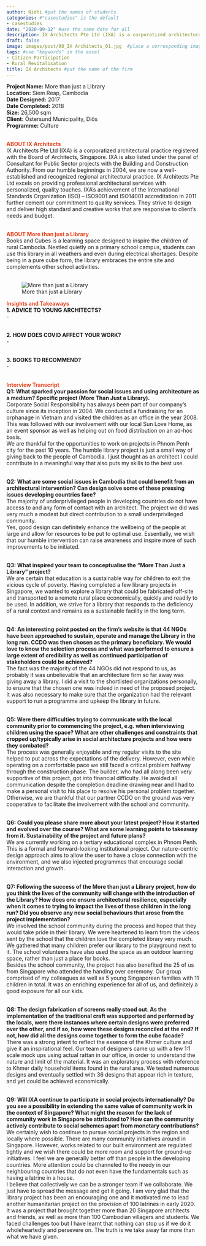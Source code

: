 ---
author: Nidhi #put the names of students
categories: #"casestudies" is the default 
- casestudies
date: "2020-09-12" #use the same date for all
description: IX Architects Pte Ltd (IXA) is a corporatized architectural practice registered with the Board of Architects, Singapore.  IX Architects Pte Ltd excels on providing professional architectural services with personalized, quality touches.  They strive to design and deliver high standard and creative works that are responsive to client’s needs and budget. #brief description about the firm
draft: false
image: images/post/08_IX Architects_01.jpg  #place a corresponding image in the "images" => "post"
tags: #use "keywords" in the excel
- Citizen Participation
- Rural Revitalisation
title: IX Architects #put the name of the firm
---

__Project Name:__ More than just a Library <br>
__Location:__ Siem Reap, Cambodia <br>
__Date Designed:__ 2017 <br>
__Date Completed:__ 2018 <br>
__Size:__ 26,500 sqm<br>
__Client:__ Östersund Municipality, Diös <br>
__Programme:__ Culture
<br><br>

<span style="color:#E7451F">__ABOUT IX Architects__</span><br>
IX Architects Pte Ltd (IXA) is a corporatized architectural practice registered with the Board of Architects, Singapore. IXA is also listed under the panel of Consultant for Public Sector projects with the Building and Construction Authority. From our humble beginnings in 2004, we are now a well-established and recognized regional architectural practice. IX Architects Pte Ltd excels on providing professional architectural services with personalized, quality touches. IXA’s achievement of the International Standards Organization (ISO) – ISO9001 and ISO14001 accreditation in 2011 further cement our commitment to quality services. They strive to design and deliver high standard and creative works that are responsive to client’s needs and budget. <br><br>

<span style="color:#E7451F">__ABOUT More than just a Library__</span><br>
Books and Cubes is a learning space designed to inspire the children of rural Cambodia. Nestled quietly on a primary school campus, students can use this library in all weathers and even during electrical shortages. Despite being in a pure cube form, the library embraces the entire site and complements other school activities. <br><br>

<!-- Photo of the project -->

<!-- ![caption: name of the project](https://socialarchi.github.io/images/post/"name of the file") 
example below-->

![More than just a Library](https://socialarchi.github.io/images/post/08_IX Architects_02.jpg) 

<span style="color:#E7451F">__Insights and Takeaways__</span><br>
__1. ADVICE TO YOUNG ARCHITECTS?__<br>
- <br><br>

__2. HOW DOES COVID AFFECT YOUR WORK?__<br>
- <br><br>

__3. BOOKS TO RECOMMEND?__<br>
- <br><br>

<span style="color:#E7451F">__Interview Transcript__</span><br>
__Q1: What sparked your passion for social issues and using architecture as a medium? Specific project (More Than Just a Library).__<br>
Corporate Social Responsibility has always been part of our company’s culture since its inception in 2004.  We conducted a fundraising for an orphanage in Vietnam and visited the children as an office in the year 2008. This was followed with our involvement with our local Sun Love Home, as an event sponsor as well as helping out on food distribution on an ad-hoc basis.  <br>
We are thankful for the opportunities to work on projects in Phnom Penh city for the past 10 years.  The humble library project is just a small way of giving back to the people of Cambodia. I just thought as an architect I could contribute in a meaningful way that also puts my skills to the best use. <br><br>

__Q2: What are some social issues in Cambodia that could benefit from an architectural intervention? Can design solve some of these pressing issues developing countries face?__<br>
The majority of underprivileged people in developing countries do not have access to and any form of contact with an architect.   The project we did was very much a modest but direct contribution to a small underprivileged community.  <br>
Yes, good design can definitely enhance the wellbeing of the people at large and allow for resources to be put to optimal use.  Essentially, we wish that our humble intervention can raise awareness and inspire more of such improvements to be initiated. <br><br>

__Q3: What inspired your team to conceptualise the “More Than Just a Library” project?__<br>
We are certain that education is a sustainable way for children to exit the vicious cycle of poverty. Having completed a few library projects in Singapore, we wanted to explore a library that could be fabricated off-site and transported to a remote rural place economically, quickly and readily to be used. In addition, we strive for a library that responds to the deficiency of a rural context and remains as a sustainable facility in the long term. <br><br>

__Q4: An interesting point posted on the firm’s website is that 44 NGOs have been approached to sustain, operate and manage the Library in the long run. CCDO was then chosen as the primary beneficiary. We would love to know the selection process and what was performed to ensure a large extent of credibility as well as continued participation of stakeholders could be achieved?__<br>
The fact was the majority of the 44 NGOs did not respond to us, as probably it was unbelievable that an architecture firm so far away was giving away a library.  I did a visit to the shortlisted organizations personally, to ensure that the chosen one was indeed in need of the proposed project.  It was also necessary to make sure that the organization had the relevant support to run a programme and upkeep the library in future. <br><br>

__Q5: Were there difficulties trying to communicate with the local community prior to commencing the project, e.g. when interviewing children using the space? What are other challenges and constraints that cropped up/typically arise in social architecture projects and how were they combated?__<br>
The process was generally enjoyable and my regular visits to the site helped to put across the expectations of the delivery.   However, even while operating on a comfortable pace we still faced a critical problem halfway through the construction phase.  The builder, who had all along been very supportive of this project, got into financial difficulty.  He avoided all communication despite the completion deadline drawing near and I had to make a personal visit to his place to resolve his personal problem together.  Otherwise, we are thankful that our partner CCDO on the ground was very cooperative to facilitate the involvement with the school and community. <br><br>

__Q6: Could you please share more about your latest project? How it started and evolved over the course? What are some learning points to takeaway from it.  Sustainability of the project and future plans?__<br>
We are currently working on a tertiary educational complex in Phnom Penh.  This is a formal and forward-looking institutional project.  Our nature-centric design approach aims to allow the user to have a close connection with the environment, and we also injected programmes that encourage social interaction and growth. <br><br>

__Q7: Following the success of the More than just a Library project, how do you think the lives of the community will change with the introduction of the Library? How does one ensure architectural resilience, especially when it comes to trying to impact the lives of these children in the long run? Did you observe any new social behaviours that arose from the project implementation?__<br>
We involved the school community during the process and hoped that they would take pride in their library.  We were heartened to learn from the videos sent by the school that the children love the completed library very much.  We gathered that many children prefer our library to the playground next to it.   The school volunteers have also used the space as an outdoor learning space, rather than just a place for books. <br>
Besides the school community, the project has also benefited the 25 of us from Singapore who attended the handing over ceremony.  Our group comprised of my colleagues as well as 5 young Singaporean families with 11 children in total.   It was an enriching experience for all of us, and definitely a good exposure for all our kids.  <br><br>

__Q8: The design fabrication of screens really stood out. As the implementation of the traditional craft was supported and performed by the locals, were there instances where certain designs were preferred over the other, and if so, how were these designs reconciled at the end? If not, how did all the designs come together to form the cube facade?__<br>
There was a strong intent to reflect the essence of the Khmer culture and give it an inspirational feel.  Our team of designers came up with a few 1:1 scale mock ups using actual rattan in our office, in order to understand the nature and limit of the material.  It was an exploratory process with reference to Khmer daily household items found in the rural area.  We tested numerous designs and eventually settled with 36 designs that appear rich in texture, and yet could be achieved economically. <br><br>

__Q9: Will IXA continue to participate in social projects internationally? Do you see a possibility in extending the same value of community work in the context of Singapore? What might the reason for the lack of community work in Singapore be attributed to? How can the community actively contribute to social schemes apart from monetary contributions?__<br>
We certainly wish to continue to pursue social projects in the region and locally where possible. 
There are many community initiatives around in Singapore.  However, works related to our built environment are regulated tightly and we wish there could be more room and support for ground-up initiatives.  I feel we are generally better off than people in the developing countries.  More attention could be channeled to the needy in our neighbouring countries that do not even have the fundamentals such as having a latrine in a house. <br>
I believe that collectively we can be a stronger team if we collaborate.  We just have to spread the message and get it going.  I am very glad that the library project has been an encouraging one and it motivated me to lead another humanitarian project on the provision of 100 latrines in early 2020.  It was a project that brought together more than 20 Singapore architects and friends, as well as more than 100 Cambodian villagers and students.  We faced challenges too but I have learnt that nothing can stop us if we do it wholeheartedly and persevere on.  The truth is we take away far more than what we have given.  <br><br>
